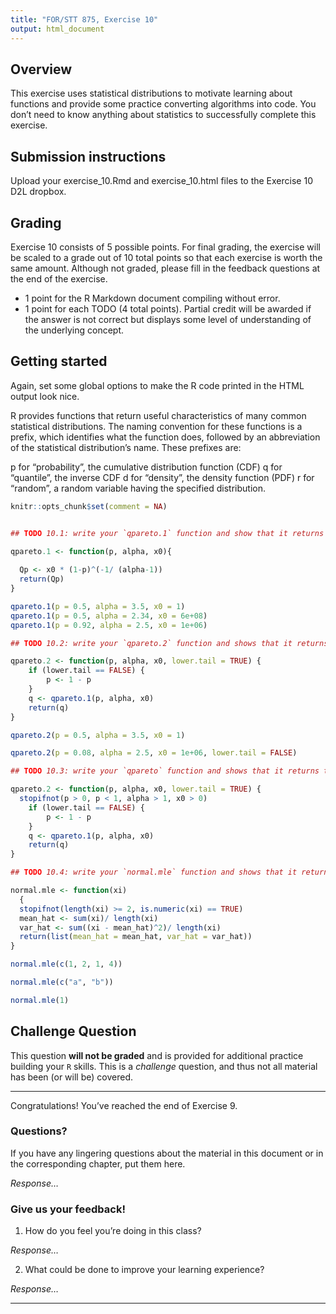 ---
title: "FOR/STT 875, Exercise 10"
output: html_document
---

## Overview
This exercise uses statistical distributions to motivate learning about functions and provide some practice converting algorithms into code. You don’t need to know anything about statistics to successfully complete this exercise.

## Submission instructions
Upload your exercise_10.Rmd and exercise_10.html files to the Exercise 10 D2L dropbox. 

## Grading

Exercise 10 consists of 5 possible points. For final grading, the exercise will be scaled to a grade out of 10 total points so that each exercise is worth the same amount. Although not graded, please fill in the feedback questions at the end of the exercise.

+ 1 point for the R Markdown document compiling without error.
+ 1 point for each TODO (4 total points). Partial credit will be awarded if the answer is not correct but displays some level of understanding of the underlying concept.

## Getting started
Again, set some global options to make the R code printed in the HTML output look nice.

R provides functions that return useful characteristics of many common statistical distributions. The naming convention for these functions is a prefix, which identifies what the function does, followed by an abbreviation of the statistical distribution’s name. These prefixes are:

p for “probability”, the cumulative distribution function (CDF)
q for “quantile”, the inverse CDF
d for “density”, the density function (PDF)
r for “random”, a random variable having the specified distribution.

```{r global_options}
knitr::opts_chunk$set(comment = NA)
```


```{r, message = FALSE}

```


```{r}
## TODO 10.1: write your `qpareto.1` function and show that it returns the same answers as the three tests below

qpareto.1 <- function(p, alpha, x0){
  
  Qp <- x0 * (1-p)^(-1/ (alpha-1))
  return(Qp)
} 

qpareto.1(p = 0.5, alpha = 3.5, x0 = 1)
qpareto.1(p = 0.5, alpha = 2.34, x0 = 6e+08)
qpareto.1(p = 0.92, alpha = 2.5, x0 = 1e+06)

```


```{r}
## TODO 10.2: write your `qpareto.2` function and shows that it returns the same answers as the two tests below

qpareto.2 <- function(p, alpha, x0, lower.tail = TRUE) {
    if (lower.tail == FALSE) {
        p <- 1 - p
    }
    q <- qpareto.1(p, alpha, x0)
    return(q)
}

qpareto.2(p = 0.5, alpha = 3.5, x0 = 1)

qpareto.2(p = 0.08, alpha = 2.5, x0 = 1e+06, lower.tail = FALSE)


```


```{r}
## TODO 10.3: write your `qpareto` function and shows that it returns the same answers as the five tests below

qpareto.2 <- function(p, alpha, x0, lower.tail = TRUE) {
  stopifnot(p > 0, p < 1, alpha > 1, x0 > 0) 
    if (lower.tail == FALSE) {
        p <- 1 - p
    }
    q <- qpareto.1(p, alpha, x0)
    return(q)
}
```


```{r}
## TODO 10.4: write your `normal.mle` function and shows that it returns the same answers as the three tests below

normal.mle <- function(xi)
  {
  stopifnot(length(xi) >= 2, is.numeric(xi) == TRUE)
  mean_hat <- sum(xi)/ length(xi)
  var_hat <- sum((xi - mean_hat)^2)/ length(xi)
  return(list(mean_hat = mean_hat, var_hat = var_hat))
}

normal.mle(c(1, 2, 1, 4))

normal.mle(c("a", "b"))

normal.mle(1)
```



## Challenge Question

This question **will not be graded** and is provided for additional practice building your `R` skills. This is a *challenge* question, and thus not all material has been (or will be) covered. 



******

Congratulations! You've reached the end of Exercise 9.

### Questions?

If you have any lingering questions about the material in this document or in the corresponding chapter, put them here.

*Response...*


### Give us your feedback!

1.  How do you feel you're doing in this class?

*Response...*

2.  What could be done to improve your learning experience?

*Response...*

*******
